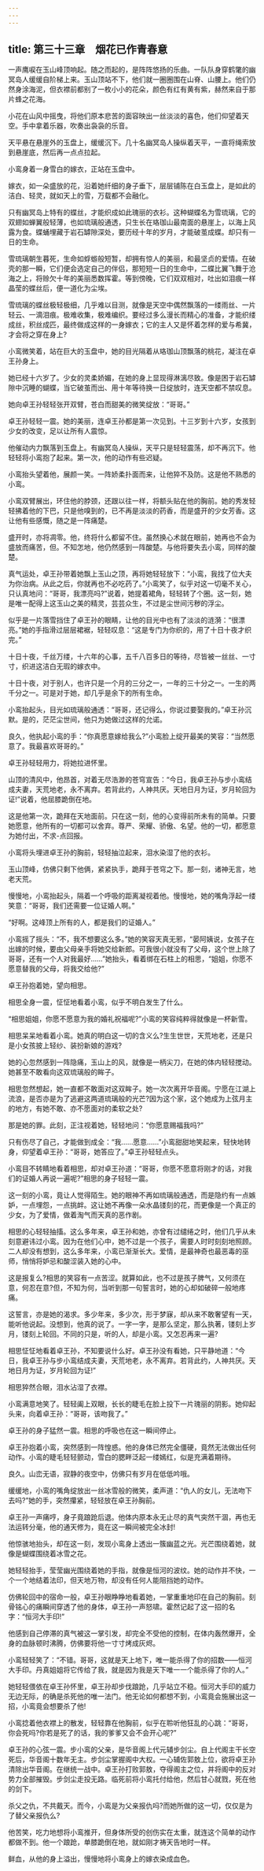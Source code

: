```yaml
---
---
---
```

title: 第三十三章　烟花已作青春意
---




一声鹰唳在玉山峰顶响起。随之而起的，是阵阵悠扬的乐曲。一队队身穿鹤氅的幽冥岛人缓缓自阶梯上来。玉山顶站不下，他们就一圈圈围在山脊、山腰上。他们仍然身涂海泥，但衣襟前都别了一枚小小的花朵，颜色有红有黄有紫，赫然来自于那片蜂之花海。

小花在山风中摇曳，将他们原本悲苦的面容映出一丝淡淡的喜色，他们仰望着天空。手中拿着乐器，吹奏出袅袅的乐音。

天平悬在悬崖外的玉盘上，缓缓沉下。几十名幽冥岛人操纵着天平，一直将绳索放到悬崖底，然后再一点点拉起。

小鸾身着一身雪白的嫁衣，正站在玉盘中。

嫁衣，如一朵盛放的花，沿着她纤细的身子垂下，层层铺陈在白玉盘上，是如此的洁白、轻灵，就如天上的雪，万载都不会融化。

只有幽冥岛上特有的蝶丝，才能织成如此瑰丽的衣衫。这种蝴蝶名为雪琉璃，它的双翅如蝉翼般轻薄，也如琉璃般通透，只生长在珞珈山最南面的悬崖上，以海上风露为食。蝶蛹埋藏于岩石罅隙深处，要历经十年的岁月，才能破茧成蝶。却只有一日的生命。

雪琉璃朝生暮死，生命如蜉蝣般短暂，却拥有惊人的美丽，和最坚贞的爱情。在破壳的那一瞬，它们便会选定自己的伴侣，那短短一日的生命中，二蝶比翼飞舞于沧海之上，将赊欠十年的美丽悉数挥霍。等到傍晚，它们双双相对，吐出如泪痕一样晶莹的蝶丝后，便一道化为尘埃。

雪琉璃的蝶丝极轻极细，几乎难以目测，就像是天空中偶然飘落的一缕雨丝、一片轻云、一滴泪痕。极难收集，极难编织。要经过多么漫长而精心的准备，才能织缕成丝，积丝成匹，最终做成这样的一身嫁衣；它的主人又是怀着怎样的爱与希冀，才会将之穿在身上?

小鸾微笑着，站在巨大的玉盘中，她的目光隔着从珞珈山顶飘落的桃花，凝注在卓王孙身上。

她已经十六岁了。少女的灵柔娇媚，在她的身上显现得淋漓尽致。像是困于岩石罅隙中沉睡的蝴蝶，当它破茧而出、用十年等待换一日绽放时，连天空都不禁叹息。

她向卓王孙轻轻张开双臂，苍白而甜美的微笑绽放：“哥哥。”

卓王孙轻轻一震。她的美丽，连卓王孙都是第一次见到。十三岁到十六岁，女孩到少女的改变，足以让所有人震惊。

他催动内力飘落到玉盘上。有幽冥岛人操纵，天平只是轻轻震荡，却不再沉下。他轻轻将小鸾抱了起来。第一次，他的动作有些迟疑。

小鸾抬头望着他，展颜一笑。一阵娇柔扑面而来，让他猝不及防。这是他不熟悉的小鸾。

小鸾双臂展出，环住他的脖颈，还跟以往一样，将额头贴在他的胸前。她的秀发轻轻拂着他的下巴，只是他嗅到的，已不再是淡淡的药香，而是盛开的少女芳香。这让他有些感慨，随之是一阵痛楚。

盛开时，亦将凋零。他，终将什么都留不住。虽然换心术就在眼前，她再也不会为盛放而痛苦，但。不知怎地，他仍然感到一阵酸楚。与他将要失去小鸾，同样的酸楚。

真气运处，卓王孙带着她飘上玉山之顶，再将她轻轻放下：“小鸾，我找了位大夫为你治病。从此之后，你就再也不必吃药了。”小鸾笑了，似乎对这一切毫不关心，只认真地问：“哥哥，我漂亮吗?”说着，她提着裙角，轻轻转了个圈。这一刻，她是唯一配得上这玉山之美的精灵，芸芸众生，不过是尘世间污秽的浮尘。

似乎是一片落雪挡住了卓王孙的眼睛，让他的目光中也有了淡淡的涟漪：“很漂亮。”她的手指滑过层层裙裾，轻轻叹息：“这是专门为你织的，用了十日十夜才织完。”

十日十夜，千丝万缕，十六年的心事，五千八百多日的等待，尽皆被一丝丝、一寸寸，织进这洁白无瑕的嫁衣中。

十日十夜，对于别人，也许只是一个月的三分之一，一年的三十分之一。一生的两千分之一。可是对于她，却几乎是余下的所有生命。

小鸾抬起头，目光如琉璃般通透：“哥哥，还记得么，你说过要娶我的。”卓王孙沉默。是的，茫茫尘世间，他只为她做过这样的允诺。

良久，他执起小鸾的手：“你真愿意嫁给我么?”小鸾脸上绽开最美的笑容：“当然愿意了。我最喜欢哥哥的。”

卓王孙轻轻用力，将她拉进怀里。

山顶的清风中，他昂首，对着无尽浩渺的苍穹宣告：“今日，我卓王孙与步小鸾结成夫妻，天荒地老，永不离弃。若背此约，人神共厌。天地日月为证，岁月轮回为证!”说着，他屈膝跪倒在地。

这是他第一次，跪拜在天地面前。只在这一刻，他的心变得前所未有的简单。只要她愿意，他所有的一切都可以舍弃。尊严、荣耀、骄傲、名望。他的一切，都愿意为她付出，不求-点回报。

小鸾将头埋进卓王孙的胸前，轻轻抽泣起来，泪水染湿了他的衣衫。

玉山顶峰，仿佛只剩下他俩，紧紧执手，跪拜于苍穹之下。那一刻，诸神无言，地老天荒。

慢慢地，小鸾抬起头，隔着一个呼吸的距离凝视着他。慢慢地，她的嘴角浮起一缕笑意：“哥哥，我们还需要一位证婚人啊。”

“好啊。这峰顶上所有的人，都是我们的证婚人。”

小鸾摇了摇头：“不，我不想要这么多。”她的笑容天真无邪，“晏阿姨说，女孩子在出嫁的时候，要由父母亲手将她交给新郎。可我很小就没有了父母，这个世上除了哥哥，还有一个人对我最好……”她抬头，看着绑在石柱上的相思，“姐姐，你愿不愿意替我的父母，将我交给他?”

卓王孙抱着她，望向相思。

相思全身一震，怔怔地看着小鸾，似乎不明白发生了什么。

“相思姐姐，你愿不愿意为我的婚礼祝福呢?”小鸾的笑容纯粹得就像是一杯新雪。

相思呆呆地看着小鸾。她真的明白这一切的含义么?生生世世，天荒地老，还是只是小女孩披上轻纱、装扮新娘的游戏?

她的心忽然感到一阵隐痛，玉山上的风，就像是一柄尖刀，在她的体内轻轻搅动。她甚至不敢看向这双琉璃般的眸子。

相思忽然想起，她一直都不敢面对这双眸子。她一次次离开华音阁。宁愿在江湖上流浪，是否亦是为了逃避这两道琉璃般的光芒?因为这个家，这个她成为上弦月主的地方，有她不敢、亦不愿面对的柔软之处?

那是她的罪。此刻，正注视着她，轻轻地问：“你愿意赐福我吗?”

只有伤尽了自己，才能做到成全：“我……愿意……”小鸾甜甜地笑起来，轻快地转身，仰望着卓王孙：“哥哥，她答应了。”卓王孙轻轻点头。

小鸾目不转睛地看着相思，却对卓王孙道：“哥哥，你愿不愿意将刚才的话，对我们的证婚人再说一遍呢?”相思的身子轻轻一震。

这一刻的小鸾，竟让人觉得陌生。她的眼神不再如琉璃般通透，而是隐约有一点嫉妒，一点埋怨，一点挑衅。这让她不再像一朵水晶镂刻的花，而更像是一个真正的少女，为了爱情，做着淘气而天真的恶作剧。

相思的心轻轻抽搐。这么多年来，卓王孙和她，亦曾有过缱绻之时，他们几乎从未刻意避讳过小鸾。因为在他们心中，她不过是一个孩子，需要人时时刻刻地照顾。二人却没有想到，这么多年来，小鸾已渐渐长大。爱情，是最神奇也最恶毒的巫师，悄悄将妒忌和酸涩装入她的心中。

这是报复么?相思的笑容有一点苦涩。就算如此，也不过是孩子脾气，又何须在意，何忍在意?但，不知为何，当听到那一句誓言时，她的心却如破碎一般地疼痛。

这誓言，亦是她的渴求。多少年来，多少次，形于梦寐，却从来不敢奢望有一天，能听他说起。没想到，他真的说了。一字一字，是那么坚定，那么执著，镂刻上岁月，镂刻上轮回。不同的只是，听的人，却是小鸾。又怎忍再来一遍?

相思怔怔地看着卓王孙，不知要说什么好。卓王孙没有看她，只平静地道：“今日，我卓王孙与步小鸾结成夫妻，天荒地老，永不离弃。若背此约，人神共厌。天地日月为证，岁月轮回为证!”

相思猝然合眼，泪水沾湿了衣襟。

小鸾满意地笑了。轻轻阖上双眼，长长的睫毛在脸上投下一片瑰丽的阴影。她仰起头来，向着卓王孙：“哥哥，该吻我了。”

卓王孙的身子猛然一震。相思的呼吸也在这一瞬间停止。

卓王孙抱着小鸾，突然感到一阵惶惑。他的身体已然完全僵硬，竟然无法做出任何动作。小鸾的睫毛轻轻颤动，雪白的腮畔泛起一缕嫣红，似是充满着期待。

良久。山峦无语，寂静的夜空中，仿佛只有岁月在低低吟哦。

缓缓地，小鸾的嘴角绽放出一丝冰雪般的微笑，柔声道：“仇人的女儿，无法吻下去吗?”她的手，突然攥紧，轻轻放在卓王孙胸前。

卓王孙一声痛哼，身子竟踉跄后退。他体内原本永无止尽的真气突然干涸，再也无法运转分毫，他的通天修为，竟在这一瞬间被完全冰封!

他惊骇地抬头，却在这一刻，发现小鸾身上透出一簇幽蓝之光。光芒围绕着她，就像是蝴蝶围绕着冰雪之花。

她轻轻抬手，莹莹幽光围绕着她的手指，就像是恒河的波纹。她的动作并不快，一个一个地结着法印，但天地万物，却没有任何人能阻挡她的动作。

仿佛轮回中的宿命一般，卓王孙眼睁睁地看着她，一掌重重地印在自己的胸前。刻骨铭心的痛瞬间穿透了他的身体，卓王孙一声怒啸。霍然记起了这一招的名字：“恒河大手印!”

他感到自己停滞的真气被这一掌引发，却完全不受他的控制，在体内轰然爆开，全身的血脉顿时沸腾，仿佛要将他一寸寸烤成灰烬。

小鸾轻轻笑了：“不错。哥哥，这就是天上地下，唯一能杀得了你的招数——恒河大手印。丹真姐姐将它传给了我，就是因为我是天下唯一一个能杀得了你的人。”

她轻轻偎依在卓王孙怀里，卓王孙却步伐踉跄，几乎站立不稳。恒河大手印的威力无边无际，的确是杀死他的唯一法门。他无论如何都想不到，小鸾竟会施展出这一招，小鸾竟会想要杀了他!

小鸾捻着他衣襟上的散发，轻轻靠在他胸前，似乎在聆听他狂乱的心跳：“哥哥，你会死吗?你若是死了的话，我的爹爹又会不会开心呢?”

卓王孙的心弦一震。步小鸾的父亲，是华音阁上代元辅步剑尘。自上代阁主干长空死后，华音阁十数年无主。步剑尘掌握阁中大权。一心辅佐郭敖上位，欲将卓王孙清除出华音阁。在继统一战中。卓王孙打败郭敖，夺得阁主之位，并将阁中的反对势力全部摧毁。步剑尘走投无路。临死前将小鸾托付给他，然后甘心就戮，死在他的剑下。

杀父之仇，不共戴天。而今，小鸾是为父亲报仇吗?而她所做的这一切，仅仅是为了替父亲报仇么?

他苦笑，吃力地想将小鸾推开，但身体所受的创伤实在太重，就连这个简单的动作都做不到。他一个踉跄，单膝跪倒在地，就如刚才祷天告地时一样。

鲜血，从他的身上溢出，慢慢地将小鸾身上的嫁衣染成血色。
